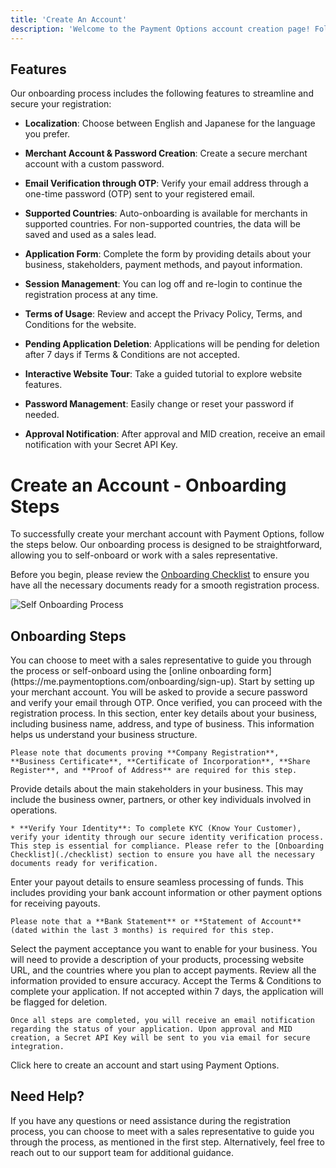 ```yaml
---
title: 'Create An Account'
description: 'Welcome to the Payment Options account creation page! Follow the steps below to set up your merchant account. With a user-friendly interface and multiple language options, the onboarding process is designed to be simple and secure.'
---
```


## **Features**

Our onboarding process includes the following features to streamline and secure your registration:

* **Localization**: Choose between English and Japanese for the language you prefer.

* **Merchant Account & Password Creation**: Create a secure merchant account with a custom password.

* **Email Verification through OTP**: Verify your email address through a one-time password (OTP) sent to your registered email.

* **Supported Countries**: Auto-onboarding is available for merchants in supported countries. For non-supported countries, the data will be saved and used as a sales lead.

* **Application Form**: Complete the form by providing details about your business, stakeholders, payment methods, and payout information.

* **Session Management**: You can log off and re-login to continue the registration process at any time.

* **Terms of Usage**: Review and accept the Privacy Policy, Terms, and Conditions for the website.

* **Pending Application Deletion**: Applications will be pending for deletion after 7 days if Terms & Conditions are not accepted.

* **Interactive Website Tour**: Take a guided tutorial to explore website features.

* **Password Management**: Easily change or reset your password if needed.

* **Approval Notification**: After approval and MID creation, receive an email notification with your Secret API Key.

# **Create an Account - Onboarding Steps**

To successfully create your merchant account with Payment Options, follow the steps below. Our onboarding process is designed to be straightforward, allowing you to self-onboard or work with a sales representative.

Before you begin, please review the [Onboarding Checklist](./checklist) to ensure you have all the necessary documents ready for a smooth registration process.

![Self Onboarding Process](/images/flows-createMAccount.svg)

## **Onboarding Steps**

<Steps>
  <Step title="Merchant Meeting with Sales Representative or Self-Onboarding">
    You can choose to meet with a sales representative to guide you through the process or self-onboard using the [online onboarding form](https://me.paymentoptions.com/onboarding/sign-up).
  </Step>

  <Step title="Create Your Merchant Account">
    Start by setting up your merchant account. You will be asked to provide a secure password and verify your email through OTP. Once verified, you can proceed with the registration process.
  </Step>

  <Step title="About Your Business">
    In this section, enter key details about your business, including business name, address, and type of business. This information helps us understand your business structure.

    Please note that documents proving **Company Registration**, **Business Certificate**, **Certificate of Incorporation**, **Share Register**, and **Proof of Address** are required for this step.
  </Step>

  <Step title="About Your Stakeholders">
    Provide details about the main stakeholders in your business. This may include the business owner, partners, or other key individuals involved in operations.

    * **Verify Your Identity**: To complete KYC (Know Your Customer), verify your identity through our secure identity verification process. This step is essential for compliance. Please refer to the [Onboarding Checklist](./checklist) section to ensure you have all the necessary documents ready for verification.
  </Step>

  <Step title="Payout Details">
    Enter your payout details to ensure seamless processing of funds. This includes providing your bank account information or other payment options for receiving payouts.

    Please note that a **Bank Statement** or **Statement of Account** (dated within the last 3 months) is required for this step.
  </Step>

  <Step title="Payment Methods">
    Select the payment acceptance you want to enable for your business. You will need to provide a description of your products, processing website URL, and the countries where you plan to accept payments.
  </Step>

  <Step title="Final Step">
    Review all the information provided to ensure accuracy. Accept the Terms & Conditions to complete your application. If not accepted within 7 days, the application will be flagged for deletion.

    Once all steps are completed, you will receive an email notification regarding the status of your application. Upon approval and MID creation, a Secret API Key will be sent to you via email for secure integration.
  </Step>
</Steps>

<Card title="Create an Account" icon="rocket" href="https://me.paymentoptions.com/onboarding/choose-account">
  Click here to create an account and start using Payment Options.
</Card>

## **Need Help?**

If you have any questions or need assistance during the registration process, you can choose to meet with a sales representative to guide you through the process, as mentioned in the first step. Alternatively, feel free to reach out to our support team for additional guidance.